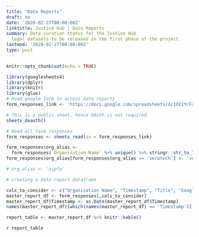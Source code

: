 ```yaml
---
title: "Data Reports"
draft: no
date: '2020-02-27T00:00:00Z'
linktitle: Justice Hub | Data Reports
summary: Data curation status for the Justice Hub
  legal datasets to be released in the first phase of the project
lastmod: '2020-02-27T00:00:00Z'
type: post
---
```


```r
knitr::opts_chunk$set(echo = TRUE)
```

```r
library(googlesheets4)
library(dplyr)
library(knitr)
library(glue)
# Read google form to access data reports
form_responses_link <- 'https://docs.google.com/spreadsheets/d/1OX1YcFadTx3IpUqae-7yhuZqt-ebAz9skD9hEab10ME/edit?usp=sharing'

# This is a public sheet, hence OAuth is not required
sheets_deauth()

# Read all form responses
form_responses <- sheets_read(ss = form_responses_link)

form_responses$org_alias <-
  form_responses$`Organisation Name` %>% unique() %>% stringr::str_to_lower() %>% stringr::str_trim()
form_responses$org_alias[form_responses$org_alias == 'veratech'] <- 'veratechIN'

# org_alias <- 'nipfp'

# Creating a data report dataframe

cols_to_consider <- c("Organisation Name", "Timestamp", "Title", "Google Drive URL", "Dataset issue report", "Data Issue Status")
master_report_df <- form_responses[,cols_to_consider]
master_report_df$Timestamp <- as.Date(master_report_df$Timestamp)
names(master_report_df)[which(names(master_report_df) == 'Timestamp')] <- 'Date added'
```

```r
report_table <- master_report_df %>% knitr::kable()
```


`r report_table `
